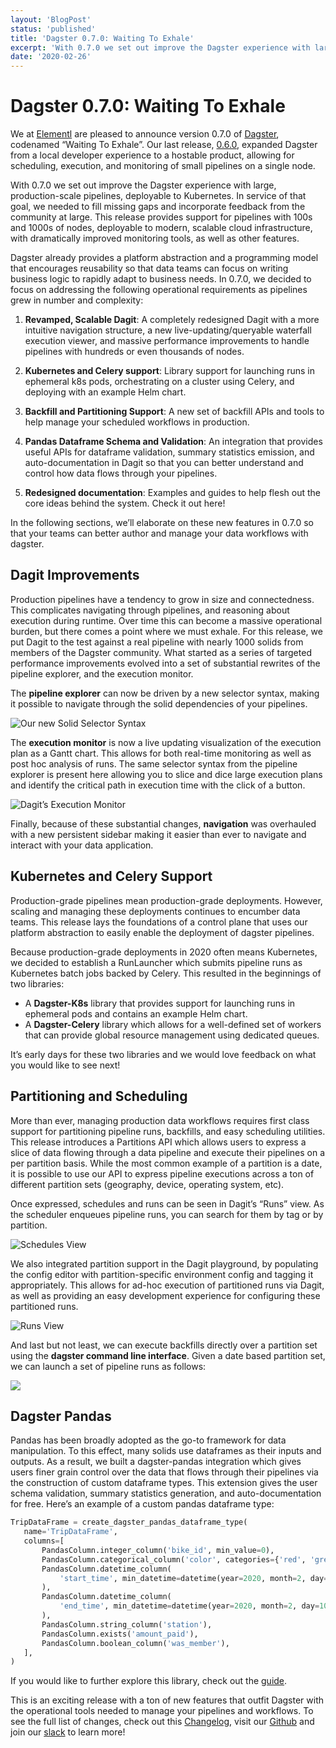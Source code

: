 ```yaml
---
layout: 'BlogPost'
status: 'published'
title: 'Dagster 0.7.0: Waiting To Exhale'
excerpt: 'With 0.7.0 we set out improve the Dagster experience with large, production-scale pipelines, deployable to Kubernetes.'
date: '2020-02-26'
---
```


# Dagster 0.7.0: Waiting To Exhale

We at [Elementl](https://www.elementl.com/) are pleased to announce version 0.7.0 of [Dagster](https://github.com/dagster-io/dagster/), codenamed “Waiting To Exhale”. Our last release, [0.6.0](blog/dagster-0-6-0-impossible-princess), expanded Dagster from a local developer experience to a hostable product, allowing for scheduling, execution, and monitoring of small pipelines on a single node.

With 0.7.0 we set out improve the Dagster experience with large, production-scale pipelines, deployable to Kubernetes. In service of that goal, we needed to fill missing gaps and incorporate feedback from the community at large. This release provides support for pipelines with 100s and 1000s of nodes, deployable to modern, scalable cloud infrastructure, with dramatically improved monitoring tools, as well as other features.

Dagster already provides a platform abstraction and a programming model that encourages reusability so that data teams can focus on writing business logic to rapidly adapt to business needs. In 0.7.0, we decided to focus on addressing the following operational requirements as pipelines grew in number and complexity:

1. **Revamped, Scalable Dagit**: A completely redesigned Dagit with a more intuitive navigation structure, a new live-updating/queryable waterfall execution viewer, and massive performance improvements to handle pipelines with hundreds or even thousands of nodes.

1. **Kubernetes and Celery support**: Library support for launching runs in ephemeral k8s pods, orchestrating on a cluster using Celery, and deploying with an example Helm chart.

1. **Backfill and Partitioning Support**: A new set of backfill APIs and tools to help manage your scheduled workflows in production.

1. **Pandas Dataframe Schema and Validation**: An integration that provides useful APIs for dataframe validation, summary statistics emission, and auto-documentation in Dagit so that you can better understand and control how data flows through your pipelines.

1. **Redesigned documentation**: Examples and guides to help flesh out the core ideas behind the system. Check it out here!

In the following sections, we’ll elaborate on these new features in 0.7.0 so that your teams can better author and manage your data workflows with dagster.

## Dagit Improvements

Production pipelines have a tendency to grow in size and connectedness. This complicates navigating through pipelines, and reasoning about execution during runtime. Over time this can become a massive operational burden, but there comes a point where we must exhale. For this release, we put Dagit to the test against a real pipeline with nearly 1000 solids from members of the Dagster community. What started as a series of targeted performance improvements evolved into a set of substantial rewrites of the pipeline explorer, and the execution monitor.

The **pipeline explorer** can now be driven by a new selector syntax, making it possible to navigate through the solid dependencies of your pipelines.

![Our new Solid Selector Syntax](https://miro.medium.com/max/1400/1*1p2bVNZxVqitbrcYMEIx1Q.gif)

The **execution monitor** is now a live updating visualization of the execution plan as a Gantt chart. This allows for both real-time monitoring as well as post hoc analysis of runs. The same selector syntax from the pipeline explorer is present here allowing you to slice and dice large execution plans and identify the critical path in execution time with the click of a button.

![Dagit’s Execution Monitor](https://miro.medium.com/max/1400/1*p1CfRt-UljKcVYHcfbfF6Q.gif)

Finally, because of these substantial changes, **navigation** was overhauled with a new persistent sidebar making it easier than ever to navigate and interact with your data application.

## Kubernetes and Celery Support

Production-grade pipelines mean production-grade deployments. However, scaling and managing these deployments continues to encumber data teams. This release lays the foundations of a control plane that uses our platform abstraction to easily enable the deployment of dagster pipelines.

Because production-grade deployments in 2020 often means Kubernetes, we decided to establish a RunLauncher which submits pipeline runs as Kubernetes batch jobs backed by Celery. This resulted in the beginnings of two libraries:

- A **Dagster-K8s** library that provides support for launching runs in ephemeral pods and contains an example Helm chart.
- A **Dagster-Celery** library which allows for a well-defined set of workers that can provide global resource management using dedicated queues.

It’s early days for these two libraries and we would love feedback on what you would like to see next!

## Partitioning and Scheduling

More than ever, managing production data workflows requires first class support for partitioning pipeline runs, backfills, and easy scheduling utilities. This release introduces a Partitions API which allows users to express a slice of data flowing through a data pipeline and execute their pipelines on a per partition basis. While the most common example of a partition is a date, it is possible to use our API to express pipeline executions across a ton of different partition sets (geography, device, operating system, etc).

Once expressed, schedules and runs can be seen in Dagit’s “Runs” view. As the scheduler enqueues pipeline runs, you can search for them by tag or by partition.

![Schedules View](https://miro.medium.com/max/1400/1*05srjuNUidWBg88_d73mdw.png)

We also integrated partition support in the Dagit playground, by populating the config editor with partition-specific environment config and tagging it appropriately. This allows for ad-hoc execution of partitioned runs via Dagit, as well as providing an easy development experience for configuring these partitioned runs.

![Runs View](https://miro.medium.com/max/1400/1*kqLO5nNT8mJjmlZCWCtTLw.png)

And last but not least, we can execute backfills directly over a partition set using the **dagster command line interface**. Given a date based partition set, we can launch a set of pipeline runs as follows:

![](https://miro.medium.com/max/2000/1*dDar12rg6WzIL4yD5QcgEA.png)

## Dagster Pandas

Pandas has been broadly adopted as the go-to framework for data manipulation. To this effect, many solids use dataframes as their inputs and outputs. As a result, we built a dagster-pandas integration which gives users finer grain control over the data that flows through their pipelines via the construction of custom dataframe types. This extension gives the user schema validation, summary statistics generation, and auto-documentation for free. Here’s an example of a custom pandas dataframe type:

```python
TripDataFrame = create_dagster_pandas_dataframe_type(
   name='TripDataFrame',
   columns=[
       PandasColumn.integer_column('bike_id', min_value=0),
       PandasColumn.categorical_column('color', categories={'red', 'green', 'blue'}),
       PandasColumn.datetime_column(
           'start_time', min_datetime=datetime(year=2020, month=2, day=10)
       ),
       PandasColumn.datetime_column(
           'end_time', min_datetime=datetime(year=2020, month=2, day=10)
       ),
       PandasColumn.string_column('station'),
       PandasColumn.exists('amount_paid'),
       PandasColumn.boolean_column('was_member'),
   ],
)
```

<!-- https://gist.github.com/asingh16/cd9e7f5c40201a14d8d336718be4939f#file-dagster_pandas-py -->

If you would like to further explore this library, check out the [guide](https://docs.dagster.io/overview/packages/dagster_pandas).

This is an exciting release with a ton of new features that outfit Dagster with the operational tools needed to manage your pipelines and workflows. To see the full list of changes, check out this [Changelog](https://github.com/dagster-io/dagster/blob/master/CHANGES.md), visit our [Github](https://github.com/dagster-io/dagster) and join our [slack](https://dagster-slackin.herokuapp.com/) to learn more!

